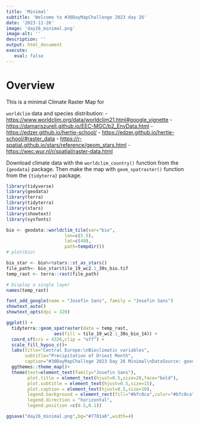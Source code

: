 ```yaml
---
title: 'Minimal'
subtitle: 'Welcome to #30DayMapChallenge 2023 day 26'
date: '2023-11-26'
image: 'day26_minimal.png'
image-alt: ''
description: ''
output: html_document
execute: 
   eval: false
---
```



# Overview

This is a minimal Climate Raster Map for 

`worldclim` data and species distribution: 
- <https://www.worldclim.org/data/worldclim21.html#google_vignette>
- <https://damariszurell.github.io/EEC-MGC/b2_EnvData.html>
- <https://edzer.github.io/hertie-school/>
- <https://edzer.github.io/hertie-school/#raster_data>
- <https://r-spatial.github.io/stars/reference/geom_stars.html>
- <https://wec.wur.nl/r/spatial/raster-data.html>

Download climate data with the `worldclim_country()` function from the `{geodata}` package. Then make the map with `geom_spatraster()` function from the `{tidyterra}` package.

```r
library(tidyverse)
library(geodata)
library(terra)
library(tidyterra)
library(stars)
library(showtext)
library(sysfonts)
```

```r
bio <- geodata::worldclim_tile(var="bio", 
                      lon=c(5.5),
                      lat=c(49),
                      path=tempdir())
# plot(bio)
```

```r
bio_star <- bio%>%stars::st_as_stars()
file_path<- bio_star$tile_19_wc2.1_30s_bio.tif
temp_rast <- terra::rast(file_path)
```


```r
# Display a single layer
names(temp_rast)
```

```r
font_add_google(name = "Josefin Sans", family = "Josefin Sans")
showtext_auto()
showtext_opts(dpi = 320)
```

```r
ggplot() +
  tidyterra::geom_spatraster(data = temp_rast, 
                  aes(fill = tile_19_wc2.1_30s_bio_14)) +
  coord_sf(crs = 4326,clip = "off") +
  scale_fill_hypso_c()+
  labs(title="Central Europe:\nBioclimatic variables",
       subtitle="Precipitation of Driest Month",
       caption="#30DayMapChallege 2023 Day 26 Minimal\nDataSource: geodata::worldclim_tile\nMap-Vis: @fgazzelloni")+
  ggthemes::theme_map()+
  theme(text=element_text(family="Josefin Sans"),
        plot.title = element_text(hjust=0.5,size=20,face="bold"),
        plot.subtitle = element_text(hjust=0.5,size=15),
        plot.caption = element_text(hjust=0.5,size=10),
        legend.background = element_rect(fill="#bfc0ca",color="#bfc0ca"),
        legend.direction = "horizontal",
        legend.position =c(0.5,0.1))
```



```r
ggsave("day26_minimal.png",bg="#7781a6",width=4)
```






